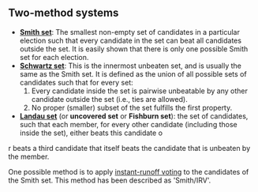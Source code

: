==Two-method systems==

* '''[[Smith set]]''':  The smallest non-empty set of candidates in a particular election such that every candidate in the set can beat all candidates outside the set.  It is easily shown that there is only one possible Smith set for each election.
* '''[[Schwartz set]]''': This is the innermost unbeaten set, and is usually the same as the Smith set. It is defined as the union of all possible sets of candidates such that for every set:
*#Every candidate inside the set is pairwise unbeatable by any other candidate outside the set (i.e., ties are allowed).
*#No proper (smaller) subset of the set fulfills the first property.
* '''[[Landau set]]''' (or '''uncovered set''' or '''Fishburn set'''): the set of candidates, such that each member, for every other candidate (including those inside the set), either beats this candidate o
r beats a third candidate that itself beats the candidate that is unbeaten by the member.

One possible method is to apply [[instant-runoff voting]] to the candidates of the Smith set. This method has been described as 'Smith/IRV'.


